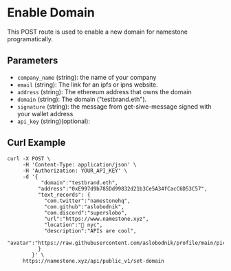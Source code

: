 # Enable Domain

This POST route is used to enable a new domain for namestone programatically.

## Parameters

- `company_name` (string): the name of your company
- `email` (string): The link for an ipfs or ipns website.
- `address` (string): The ethereum address that owns the domain
- `domain` (string): The domain ("testbrand.eth").
- `signature` (string): the message from get-siwe-message signed with your wallet address
- `api_key` (string)(optional):

## Curl Example

```
curl -X POST \
     -H 'Content-Type: application/json' \
     -H 'Authorization: YOUR_API_KEY' \
     -d '{
           "domain":"testbrand.eth",
          "address":"0xE997d9b785Dd99832d21b3Ce5A34fCacC6D53C57",
          "text_records": {
            "com.twitter":"namestonehq",
            "com.github":"aslobodnik",
            "com.discord":"superslobo",
            "url":"https://www.namestone.xyz",
            "location":"📍 nyc",
            "description":"APIs are cool",
            "avatar":"https://raw.githubusercontent.com/aslobodnik/profile/main/pic.jpeg"
          }
        }' \
     https://namestone.xyz/api/public_v1/set-domain
```
